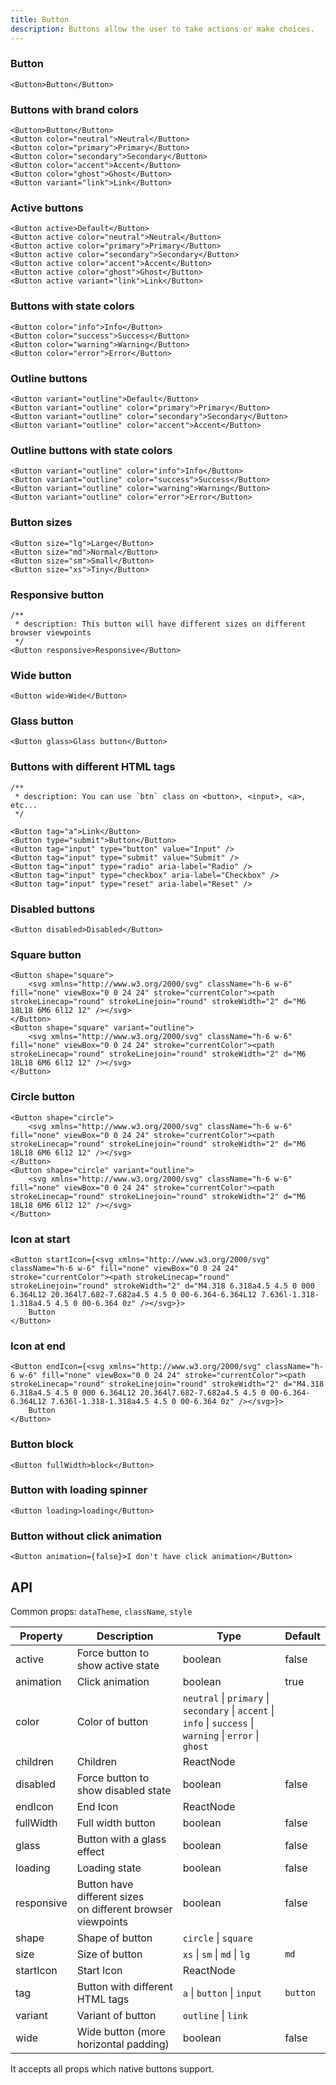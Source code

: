 ```yaml
---
title: Button
description: Buttons allow the user to take actions or make choices.
---
```



### Button
```tsx live
<Button>Button</Button>
```

### Buttons with brand colors
```tsx live
<Button>Button</Button>
<Button color="neutral">Neutral</Button>
<Button color="primary">Primary</Button>
<Button color="secondary">Secondary</Button>
<Button color="accent">Accent</Button>
<Button color="ghost">Ghost</Button>
<Button variant="link">Link</Button>
```

### Active buttons
```tsx live
<Button active>Default</Button>
<Button active color="neutral">Neutral</Button>
<Button active color="primary">Primary</Button>
<Button active color="secondary">Secondary</Button>
<Button active color="accent">Accent</Button>
<Button active color="ghost">Ghost</Button>
<Button active variant="link">Link</Button>
```
### Buttons with state colors
```tsx live
<Button color="info">Info</Button>
<Button color="success">Success</Button>
<Button color="warning">Warning</Button>
<Button color="error">Error</Button>
```

### Outline buttons
```tsx live
<Button variant="outline">Default</Button>
<Button variant="outline" color="primary">Primary</Button>
<Button variant="outline" color="secondary">Secondary</Button>
<Button variant="outline" color="accent">Accent</Button>
```


### Outline buttons with state colors
```tsx live
<Button variant="outline" color="info">Info</Button>
<Button variant="outline" color="success">Success</Button>
<Button variant="outline" color="warning">Warning</Button>
<Button variant="outline" color="error">Error</Button>
```


### Button sizes
```tsx live
<Button size="lg">Large</Button>
<Button size="md">Normal</Button>
<Button size="sm">Small</Button>
<Button size="xs">Tiny</Button>
```


### Responsive button
```tsx live
/**
 * description: This button will have different sizes on different browser viewpoints
 */
<Button responsive>Responsive</Button>
```


### Wide button
```tsx live
<Button wide>Wide</Button>
```


### Glass button
```tsx live
<Button glass>Glass button</Button>
```

### Buttons with different HTML tags
```tsx live
/**
 * description: You can use `btn` class on <button>, <input>, <a>, etc...
 */

<Button tag="a">Link</Button>
<Button type="submit">Button</Button>
<Button tag="input" type="button" value="Input" />
<Button tag="input" type="submit" value="Submit" />
<Button tag="input" type="radio" aria-label="Radio" />
<Button tag="input" type="checkbox" aria-label="Checkbox" />
<Button tag="input" type="reset" aria-label="Reset" />
```

### Disabled buttons
```tsx live
<Button disabled>Disabled</Button>
```

### Square button
```tsx live
<Button shape="square">
    <svg xmlns="http://www.w3.org/2000/svg" className="h-6 w-6" fill="none" viewBox="0 0 24 24" stroke="currentColor"><path strokeLinecap="round" strokeLinejoin="round" strokeWidth="2" d="M6 18L18 6M6 6l12 12" /></svg>
</Button>
<Button shape="square" variant="outline">
    <svg xmlns="http://www.w3.org/2000/svg" className="h-6 w-6" fill="none" viewBox="0 0 24 24" stroke="currentColor"><path strokeLinecap="round" strokeLinejoin="round" strokeWidth="2" d="M6 18L18 6M6 6l12 12" /></svg>
</Button>
```

### Circle button
```tsx live
<Button shape="circle">
    <svg xmlns="http://www.w3.org/2000/svg" className="h-6 w-6" fill="none" viewBox="0 0 24 24" stroke="currentColor"><path strokeLinecap="round" strokeLinejoin="round" strokeWidth="2" d="M6 18L18 6M6 6l12 12" /></svg>
</Button>
<Button shape="circle" variant="outline">
    <svg xmlns="http://www.w3.org/2000/svg" className="h-6 w-6" fill="none" viewBox="0 0 24 24" stroke="currentColor"><path strokeLinecap="round" strokeLinejoin="round" strokeWidth="2" d="M6 18L18 6M6 6l12 12" /></svg>
</Button>
```

### Icon at start
```tsx live
<Button startIcon={<svg xmlns="http://www.w3.org/2000/svg" className="h-6 w-6" fill="none" viewBox="0 0 24 24" stroke="currentColor"><path strokeLinecap="round" strokeLinejoin="round" strokeWidth="2" d="M4.318 6.318a4.5 4.5 0 000 6.364L12 20.364l7.682-7.682a4.5 4.5 0 00-6.364-6.364L12 7.636l-1.318-1.318a4.5 4.5 0 00-6.364 0z" /></svg>}>
    Button
</Button>
```
### Icon at end
```tsx live
<Button endIcon={<svg xmlns="http://www.w3.org/2000/svg" className="h-6 w-6" fill="none" viewBox="0 0 24 24" stroke="currentColor"><path strokeLinecap="round" strokeLinejoin="round" strokeWidth="2" d="M4.318 6.318a4.5 4.5 0 000 6.364L12 20.364l7.682-7.682a4.5 4.5 0 00-6.364-6.364L12 7.636l-1.318-1.318a4.5 4.5 0 00-6.364 0z" /></svg>}>
    Button
</Button>
```

### Button block
```tsx live
<Button fullWidth>block</Button>
```

### Button with loading spinner
```tsx live
<Button loading>loading</Button>
```

### Button without click animation
```tsx live
<Button animation={false}>I don't have click animation</Button>
```


## API

Common props: `dataTheme`, `className`, `style`

| Property | Description | Type | Default |
| --- | --- | --- | --- |
| active | 	Force button to show active state | boolean | false |
| animation | Click animation | boolean | true |
| color | Color of button | `neutral` \| `primary` \| `secondary` \| `accent` \| <br/> `info` \| `success` \| `warning` \| `error` \| <br/> `ghost` |  |
| children | Children | ReactNode |  |
| disabled | Force button to show disabled state | boolean | false |
| endIcon | End Icon | ReactNode |  |
| fullWidth | Full width button | boolean | false |
| glass | Button with a glass effect | boolean | false |
| loading | Loading state | boolean | false |
| responsive | Button have different sizes <br/> on different browser viewpoints | boolean | false |
| shape | Shape of button | `circle` \| `square` |  |
| size | Size of button | `xs` \| `sm` \| `md` \| `lg` | `md` |
| startIcon | Start Icon | ReactNode |  |
| tag | Button with different HTML tags | `a` \| `button`  \| `input` | `button` |
| variant | Variant of button | `outline` \| `link` |  |
| wide | Wide button (more horizontal padding) | boolean | false |

It accepts all props which native buttons support.
